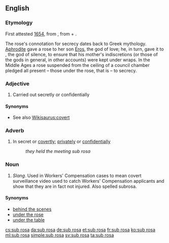 ==English==
{{wikipedia}}

===Etymology===
First attested [[w:1654|1654]], from {{etyl|la|en}} {{term|sub rosa|sub rosā|under the rose|lang=la}}, from {{term|sub||under|lang=la}} + {{term|rosa|rosā|rose|lang=la}}.

The rose's connotation for secrecy dates back to Greek mythology. [[Aphrodite]] gave a rose to her son [[Eros]], the god of love; he, in turn, gave it to {{w|Harpocrates}}, the god of silence, to ensure that his mother's indiscretions (or those of the gods in general, in other accounts) were kept under wraps. In the Middle Ages a rose suspended from the ceiling of a council chamber pledged all present – those under the rose, that is – to secrecy.

===Adjective===
{{head|en|adjective}}

# Carried out secretly or confidentially

====Synonyms====
* See also [[Wikisaurus:covert]]

===Adverb===
{{head|en|adverb}}

# In secret or [[covertly]]; [[privately]] or [[confidentially]]
#: ''they held the meeting sub rosa''

===Noun===
{{head|en|noun}}

# ''Slang''.  Used in Workers' Compensation cases to mean covert surveillance video used to catch Workers' Compensation applicants and show that they are in fact not injured.  Also spelled subrosa.

====Synonyms====
* [[behind the scenes]]
* [[under the rose]]
* [[under the table]]

[[cs:sub rosa]]
[[da:sub rosa]]
[[de:sub rosa]]
[[et:sub rosa]]
[[fr:sub rosa]]
[[ko:sub rosa]]
[[ml:sub rosa]]
[[simple:sub rosa]]
[[sv:sub rosa]]
[[ta:sub rosa]]